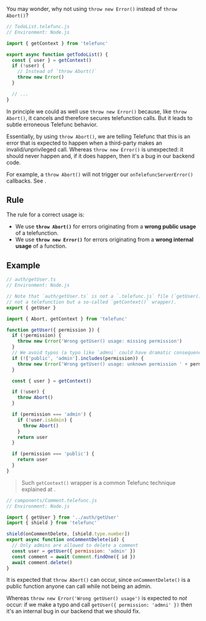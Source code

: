
You may wonder, why not using `throw new Error()` instead of `throw Abort()`?

```js
// TodoList.telefunc.js
// Environment: Node.js

import { getContext } from 'telefunc'

export async function getTodoList() {
  const { user } = getContext()
  if (!user) {
    // Instead of `throw Abort()`
    throw new Error()
  }

  // ...
}
```

In principle we could as well use `throw new Error()` because, like `throw Abort()`, it cancels and therefore secures telefunction calls. But it leads to subtle erroneous Telefunc behavior.

Essentially, by using `throw Abort()`, we are telling Telefunc that this is an error that is expected to happen when a third-party makes an invalid/unprivileged call. Whereas `throw new Error()` is unexpected: it should never happen and, if it does happen, then it's a bug in our backend code.

For example, a `throw Abort()` will not trigger our `onTelefuncServerError()` callbacks. See <Link href="/error-tracking" />.


## Rule

The rule for a correct usage is:
 - We use **`throw Abort()`** for errors originating from a **wrong public usage** of a telefunction.
 - We use **`throw new Error()`** for errors originating from a **wrong internal usage** of a function.


## Example

```js
// auth/getUser.ts
// Environment: Node.js

// Note that `auth/getUser.ts` is not a `.telefunc.js` file (`getUser()` is
// not a telefunction but a so-called `getContext()` wrapper).
export { getUser }

import { Abort, getContext } from 'telefunc'

function getUser({ permission }) {
  if (!permission) {
    throw new Error('Wrong getUser() usage: missing permission')
  }
  // We avoid typos (a typo like `admni` could have dramatic consequences)
  if (!['public', 'admin'].includes(permission)) {
    throw new Error('Wrong getUser() usage: unknown permission ' + permission)
  }

  const { user } = getContext()

  if (!user) {
    throw Abort()
  }

  if (permission === 'admin') {
    if (!user.isAdmin) {
      throw Abort()
    }
    return user
  }

  if (permission === 'public') {
    return user
  }
}
```

> Such `getContext()` wrapper is a common Telefunc technique explained at <Link href="/permissions#getcontext-wrappers" doNotInferSectionTitle={true} />.

```js
// components/Comment.telefunc.js
// Environment: Node.js

import { getUser } from '../auth/getUser'
import { shield } from 'telefunc'

shield(onCommentDelete, [shield.type.number])
export async function onCommentDelete(id) {
  // Only admins are allowed to delete a comment
  const user = getUser({ permission: 'admin' })
  const comment = await Comment.findOne({ id })
  await comment.delete()
}
```

It is expected that `throw Abort()` can occur, since `onCommentDelete()` is a public function anyone can call while not being an admin.

Whereas `throw new Error('Wrong getUser() usage')` is expected to *not* occur: if we make a typo and call `getUser({ permission: 'admni' })` then it's an internal bug in our backend that we should fix.
